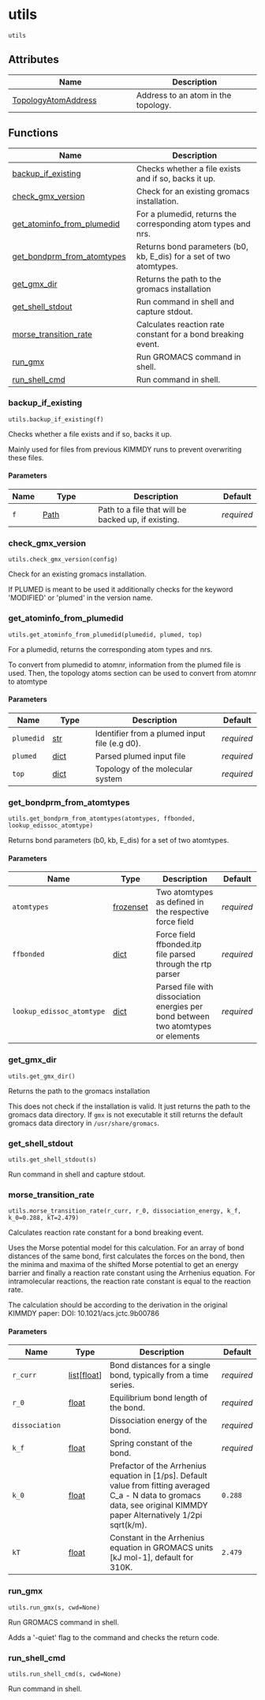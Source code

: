 # utils { #kimmdy.utils }

`utils`

## Attributes

| Name | Description |
| --- | --- |
| [TopologyAtomAddress](#kimmdy.utils.TopologyAtomAddress) | Address to an atom in the topology. |

## Functions

| Name | Description |
| --- | --- |
| [backup_if_existing](#kimmdy.utils.backup_if_existing) | Checks whether a file exists and if so, backs it up. |
| [check_gmx_version](#kimmdy.utils.check_gmx_version) | Check for an existing gromacs installation. |
| [get_atominfo_from_plumedid](#kimmdy.utils.get_atominfo_from_plumedid) | For a plumedid, returns the corresponding atom types and nrs. |
| [get_bondprm_from_atomtypes](#kimmdy.utils.get_bondprm_from_atomtypes) | Returns bond parameters (b0, kb, E_dis) for a set of two atomtypes. |
| [get_gmx_dir](#kimmdy.utils.get_gmx_dir) | Returns the path to the gromacs installation |
| [get_shell_stdout](#kimmdy.utils.get_shell_stdout) | Run command in shell and capture stdout. |
| [morse_transition_rate](#kimmdy.utils.morse_transition_rate) | Calculates reaction rate constant for a bond breaking event. |
| [run_gmx](#kimmdy.utils.run_gmx) | Run GROMACS command in shell. |
| [run_shell_cmd](#kimmdy.utils.run_shell_cmd) | Run command in shell. |

### backup_if_existing { #kimmdy.utils.backup_if_existing }

`utils.backup_if_existing(f)`

Checks whether a file exists and if so, backs it up.

Mainly used for files from previous KIMMDY runs to
prevent overwriting these files.

#### Parameters

| Name   | Type                   | Description                                         | Default    |
|--------|------------------------|-----------------------------------------------------|------------|
| `f`    | [Path](`pathlib.Path`) | Path to a file that will be backed up, if existing. | _required_ |

### check_gmx_version { #kimmdy.utils.check_gmx_version }

`utils.check_gmx_version(config)`

Check for an existing gromacs installation.

If PLUMED is meant to be used it additionally checks for the keyword
&#x27;MODIFIED&#x27; or &#x27;plumed&#x27; in the version name.

### get_atominfo_from_plumedid { #kimmdy.utils.get_atominfo_from_plumedid }

`utils.get_atominfo_from_plumedid(plumedid, plumed, top)`

For a plumedid, returns the corresponding atom types and nrs.

To convert from plumedid to atomnr, information from the plumed file is used.
Then, the topology atoms section can be used to convert from atomnr to atomtype

#### Parameters

| Name       | Type           | Description                                   | Default    |
|------------|----------------|-----------------------------------------------|------------|
| `plumedid` | [str](`str`)   | Identifier from a plumed input file (e.g d0). | _required_ |
| `plumed`   | [dict](`dict`) | Parsed plumed input file                      | _required_ |
| `top`      | [dict](`dict`) | Topology of the molecular system              | _required_ |

### get_bondprm_from_atomtypes { #kimmdy.utils.get_bondprm_from_atomtypes }

`utils.get_bondprm_from_atomtypes(atomtypes, ffbonded, lookup_edissoc_atomtype)`

Returns bond parameters (b0, kb, E_dis) for a set of two atomtypes.

#### Parameters

| Name                      | Type                     | Description                                                                       | Default    |
|---------------------------|--------------------------|-----------------------------------------------------------------------------------|------------|
| `atomtypes`               | [frozenset](`frozenset`) | Two atomtypes as defined in the respective force field                            | _required_ |
| `ffbonded`                | [dict](`dict`)           | Force field ffbonded.itp file parsed through the rtp parser                       | _required_ |
| `lookup_edissoc_atomtype` | [dict](`dict`)           | Parsed file with dissociation energies per bond between two atomtypes or elements | _required_ |

### get_gmx_dir { #kimmdy.utils.get_gmx_dir }

`utils.get_gmx_dir()`

Returns the path to the gromacs installation

This does not check if the installation is valid.
It just returns the path to the gromacs data directory.
If `gmx` is not executable it still returns the default
gromacs data directory in `/usr/share/gromacs`.

### get_shell_stdout { #kimmdy.utils.get_shell_stdout }

`utils.get_shell_stdout(s)`

Run command in shell and capture stdout.

### morse_transition_rate { #kimmdy.utils.morse_transition_rate }

`utils.morse_transition_rate(r_curr, r_0, dissociation_energy, k_f, k_0=0.288, kT=2.479)`

Calculates reaction rate constant for a bond breaking event.

Uses the Morse potential model for this calculation. For an array of bond distances of the same bond,
first calculates the forces on the bond, then the minima and maxima of the shifted Morse potential
to get an energy barrier and finally a reaction rate constant using the Arrhenius equation.
For intramolecular reactions, the reaction rate constant is equal to the reaction rate.

The calculation should be according to the derivation in the original KIMMDY paper: DOI: 10.1021/acs.jctc.9b00786

#### Parameters

| Name           | Type                               | Description                                                                                                                                                               | Default    |
|----------------|------------------------------------|---------------------------------------------------------------------------------------------------------------------------------------------------------------------------|------------|
| `r_curr`       | [list](`list`)\[[float](`float`)\] | Bond distances for a single bond, typically from a time series.                                                                                                           | _required_ |
| `r_0`          | [float](`float`)                   | Equilibrium bond length of the bond.                                                                                                                                      | _required_ |
| `dissociation` |                                    | Dissociation energy of the bond.                                                                                                                                          | _required_ |
| `k_f`          | [float](`float`)                   | Spring constant of the bond.                                                                                                                                              | _required_ |
| `k_0`          | [float](`float`)                   | Prefactor of the Arrhenius equation in [1/ps]. Default value from fitting averaged C_a - N data to gromacs data, see original KIMMDY paper Alternatively 1/2pi sqrt(k/m). | `0.288`    |
| `kT`           | [float](`float`)                   | Constant in the Arrhenius equation in GROMACS units [kJ mol-1], default for 310K.                                                                                         | `2.479`    |

### run_gmx { #kimmdy.utils.run_gmx }

`utils.run_gmx(s, cwd=None)`

Run GROMACS command in shell.

Adds a &#x27;-quiet&#x27; flag to the command and checks the return code.

### run_shell_cmd { #kimmdy.utils.run_shell_cmd }

`utils.run_shell_cmd(s, cwd=None)`

Run command in shell.
